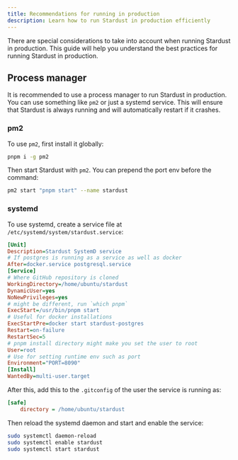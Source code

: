 ```yaml
---
title: Recommendations for running in production
description: Learn how to run Stardust in production efficiently
---
```


There are special considerations to take into account when running Stardust in production. This guide will help you understand the best practices for running Stardust in production.

## Process manager

It is recommended to use a process manager to run Stardust in production. You can use something like `pm2` or just a systemd service. This will ensure that Stardust is always running and will automatically restart if it crashes.

### pm2

To use `pm2`, first install it globally:

```bash
pnpm i -g pm2
```

Then start Stardust with `pm2`. You can prepend the port env before the command:

```bash
pm2 start "pnpm start" --name stardust
```

### systemd

To use systemd, create a service file at `/etc/systemd/system/stardust.service`:

```ini
[Unit]
Description=Stardust SystemD service
# If postgres is running as a service as well as docker
After=docker.service postgresql.service
[Service]
# Where GitHub repository is cloned
WorkingDirectory=/home/ubuntu/stardust
DynamicUser=yes
NoNewPrivileges=yes
# might be different, run `which pnpm`
ExecStart=/usr/bin/pnpm start
# Useful for docker installations
ExecStartPre=docker start stardust-postgres
Restart=on-failure
RestartSec=5
# pnpm install directory might make you set the user to root
User=root
# Use for setting runtime env such as port
Environment="PORT=8090"
[Install]
WantedBy=multi-user.target
```

After this, add this to the `.gitconfig` of the user the service is running as:

```ini
[safe]
	directory = /home/ubuntu/stardust
```

Then reload the systemd daemon and start and enable the service:

```bash
sudo systemctl daemon-reload
sudo systemctl enable stardust
sudo systemctl start stardust
```
